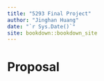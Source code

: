 ```yaml
--- 
title: "5293 Final Project"
author: "Jinghan Huang"
date: "`r Sys.Date()`"
site: bookdown::bookdown_site
---
```


# Proposal

